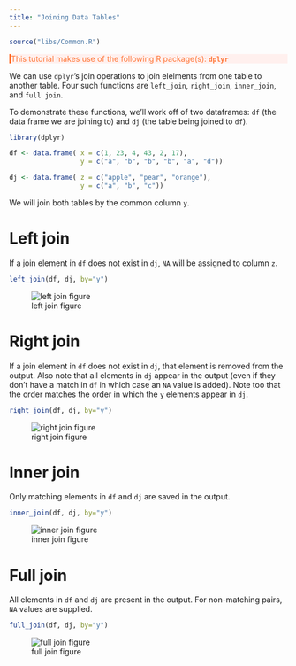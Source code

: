 ```yaml
---
title: "Joining Data Tables"
---
```


```r
source("libs/Common.R")
```


<div style="color:#ff7535; background-color:#fff0ee ;	border-left-style: solid">
This tutorial makes use of the following R package(s): **`dplyr`**
</div>

We can use `dplyr`'s join operations to join elelments from one table to another table. Four such functions are `left_join`, `right_join`, `inner_join`, and `full join`.

To demonstrate these functions, we'll work off of two dataframes: `df` (the data frame we are joining to) and `dj` (the table being joined to `df`). 

```r
library(dplyr)

df <- data.frame( x = c(1, 23, 4, 43, 2, 17),
                  y = c("a", "b", "b", "b", "a", "d"))

dj <- data.frame( z = c("apple", "pear", "orange"),
                  y = c("a", "b", "c"))
```

We will join both tables by the common column `y`.

# Left join

If a join element in `df` does not exist in `dj`, `NA` will be assigned to column `z`. 

```r
left_join(df, dj, by="y")
```

![left join figure](img/left_join.png)

# Right join
If a join element in `df` does not exist in `dj`, that element is removed from the output. Also note that all elements in `dj` appear in the output (even if they don't have a match in `df` in which case an `NA` value is added). Note too that the order matches the order in which the `y` elements appear in `dj`.

```r
right_join(df, dj, by="y")
```

![right join figure](img/right_join.png)

# Inner join

Only matching elements in `df` and `dj` are saved in the output.

```r
inner_join(df, dj, by="y")
```

![inner join figure](img/inner_join.png)

# Full join

All elements in `df` and `dj` are present in the output. For non-matching pairs, `NA` values are supplied.

```r
full_join(df, dj, by="y")
```

![full join figure](img/full_join.png)
